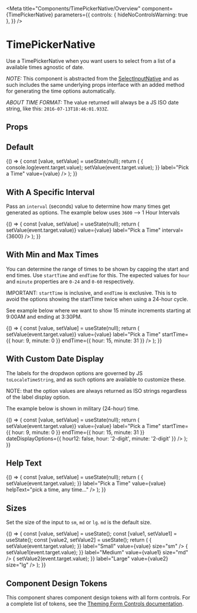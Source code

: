 
<Meta
  title="Components/TimePickerNative/Overview"
  component={TimePickerNative}
  parameters={{
    controls: { hideNoControlsWarning: true },
  }}
/>

# TimePickerNative

Use a TimePickerNative when you want users to select from a list of a available times agnostic of date.

_NOTE:_ This component is abstracted from the [SelectInputNative](?path=/docs/components-selectinputnative-overview--default-story)
and as such includes the same underlying props interface with an added method for generating the time options automatically.

_ABOUT TIME FORMAT:_ The value returned will always be a JS ISO date string, like this: `2016-07-13T18:46:01.933Z`.

## Props

<ArgsTable of={TimePickerNative} />

## Default

<Canvas>
  <Story name="Default">
    {() => {
      const [value, setValue] = useState(null);
      return (
        <Box>
          <TimePickerNative
            id="defaultTimePickerNative"
            name="defaultTimePickerNative"
            onChange={event => {
              console.log(event.target.value);
              setValue(event.target.value);
            }}
            label="Pick a Time"
            value={value}
          />
        </Box>
      );
    }}
  </Story>
</Canvas>

## With A Specific Interval

Pass an `interval` (seconds) value to determine how many times get generated as options.
The example below uses `3600` --> 1 Hour Intervals

<Canvas>
  <Story name="With Interval">
    {() => {
      const [value, setValue] = useState(null);
      return (
        <Box>
          <TimePickerNative
            id="intervalTimePickerNative"
            name="intervalTimePickerNative"
            onChange={event => setValue(event.target.value)}
            value={value}
            label="Pick a Time"
            interval={3600}
          />
        </Box>
      );
    }}
  </Story>
</Canvas>

## With Min and Max Times

You can determine the range of times to be shown by capping the start and end times.
Use `startTime` and `endTime` for this. The expected values for `hour` and `minute` properties
are `0-24` and `0-60` respectively.

IMPORTANT: `startTime` is inclusive, and `endTime` is exclusive. This is to avoid
the options showing the startTime twice when using a 24-hour cycle.

See example below where we want to show 15 minute increments starting at 9:00AM and ending at 3:30PM.

<Canvas>
  <Story name="With Start and End">
    {() => {
      const [value, setValue] = useState(null);
      return (
        <Box>
          <TimePickerNative
            id="startEnd"
            name="startEnd"
            onChange={event => setValue(event.target.value)}
            value={value}
            label="Pick a Time"
            startTime={{ hour: 9, minute: 0 }}
            endTime={{ hour: 15, minute: 31 }}
          />
        </Box>
      );
    }}
  </Story>
</Canvas>

## With Custom Date Display

The labels for the dropdwon options are governed by JS `toLocaleTimeString`, and as such
options are available to customize these.

NOTE: that the option values are always returned as ISO strings regardless of the label display option.

The example below is shown in military (24-hour) time.

<Canvas>
  <Story name="With Custom Date">
    {() => {
      const [value, setValue] = useState(null);
      return (
        <Box>
          <TimePickerNative
            id="customDate"
            name="customDate"
            onChange={event => setValue(event.target.value)}
            value={value}
            label="Pick a Time"
            startTime={{ hour: 9, minute: 0 }}
            endTime={{ hour: 15, minute: 31 }}
            dateDisplayOptions={{ hour12: false, hour: '2-digit', minute: '2-digit' }}
          />
        </Box>
      );
    }}
  </Story>
</Canvas>

## Help Text

<Canvas>
  <Story name="Help Text">
    {() => {
      const [value, setValue] = useState(null);
      return (
        <Box>
          <TimePickerNative
            id="helpText"
            name="helpText"
            onChange={event => {
              setValue(event.target.value);
            }}
            label="Pick a Time"
            value={value}
            helpText="pick a time, any time..."
          />
        </Box>
      );
    }}
  </Story>
</Canvas>

## Sizes

Set the size of the input to `sm`, `md` or `lg`. `md` is the default size.

<Canvas>
  <Story name="Size">
    {() => {
      const [value, setValue] = useState();
      const [value1, setValue1] = useState();
      const [value2, setValue2] = useState();
      return (
        <Box childGap="md">
          <TimePickerNative
            id="smTimePickerNative"
            name="smTimePickerNative"
            onChange={event => {
              setValue(event.target.value);
            }}
            label="Small"
            value={value}
            size="sm"
          />
          <TimePickerNative
            id="mdTimePickerNative"
            name="mdTimePickerNative"
            onChange={event => {
              setValue1(event.target.value);
            }}
            label="Medium"
            value={value1}
            size="md"
          />
          <TimePickerNative
            id="lgTimePickerNative"
            name="lgTimePickerNative"
            onChange={event => {
              setValue2(event.target.value);
            }}
            label="Large"
            value={value2}
            size="lg"
          />
        </Box>
      );
    }}
  </Story>
</Canvas>

## Component Design Tokens

This component shares component design tokens with all form controls. For a complete list of tokens, see the [Theming Form Controls documentation](/docs/theming-form-controls--custom-theme-form).

